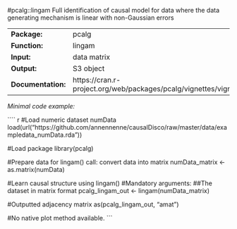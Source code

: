 #pcalg::lingam
Full identification of causal model for data where the data generating mechanism is linear with non-Gaussian errors

-------------------- --------------------------------------------------------------------------
**Package:**         pcalg                                                                     

**Function:**        lingam                                                                    

**Input:**           data matrix                                                               

**Output:**          S3 object                                                                 

**Documentation:**   https://cran.r-project.org/web/packages/pcalg/vignettes/vignette2018.pdf  
-------------------- --------------------------------------------------------------------------




*Minimal code example:*

```` {r, eval = FALSE}
#Load numeric dataset numData
load(url("https://github.com/annennenne/causalDisco/raw/master/data/exampledata_numData.rda"))

#Load package
library(pcalg)

#Prepare data for lingam() call: convert data into matrix
numData_matrix <- as.matrix(numData)

#Learn causal structure using lingam()
#Mandatory arguments: 
##The dataset in matrix format
pcalg_lingam_out <- lingam(numData_matrix)

#Outputted adjacency matrix
as(pcalg_lingam_out, "amat")

#No native plot method available.
```
